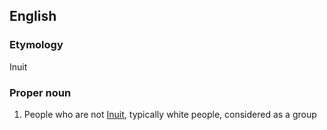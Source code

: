 ==English==

===Etymology===
Inuit

===Proper noun===
{{en-proper noun}}

# People who are not [[Inuit]], typically white people, considered as a group